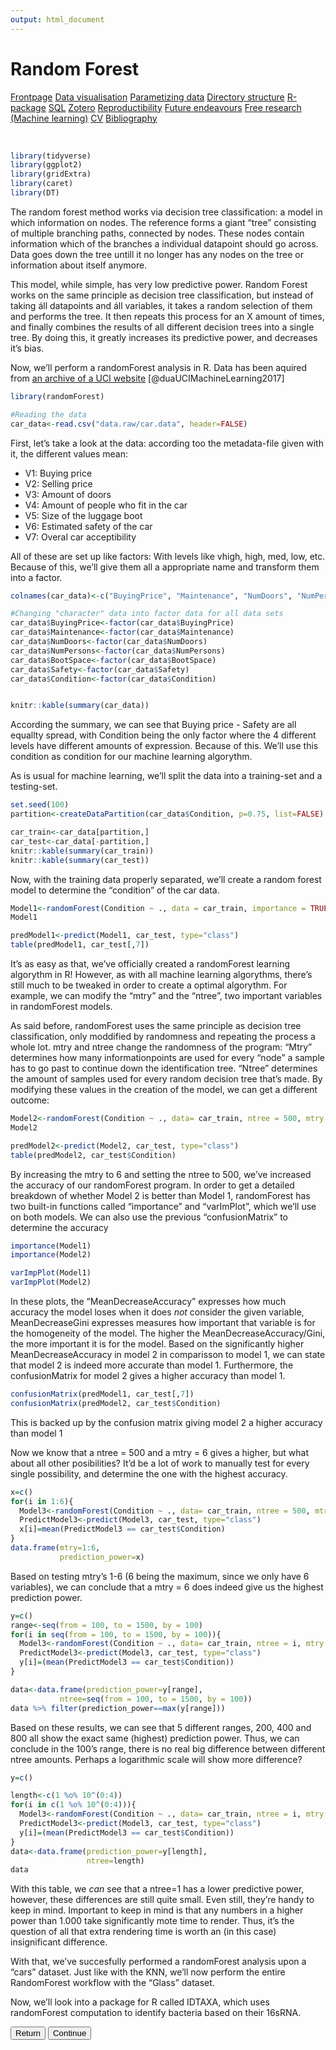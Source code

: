 ```yaml
---
output: html_document
---
```


# Random Forest

<body id="start">
<div class="topnav">
  <a href='index.html#Frontpage'>Frontpage</a>
  <a href='data-visualisation.html#data-visualisation'>Data visualisation</a>
  <a href='parametized-data-germany.html#parametized-data'>Parametizing data</a>
  <a href='directory-structure.html#directory-structure'>Directory structure</a>
  <a href='creating-a-r-package.html#creating-a-r-package'>R-package</a>
  <a href='sql.html#SQL'>SQL</a>
  <a href='bibliography-using-zotero.html#Bibliography using Zotero'>Zotero</a>
  <a href='open-reproductibility-analysis.html#open-reproductibility-analysis'>Reproductibility</a>
  <a href='future-endeavours.html#future-endeavours'>Future endeavours</a>
  <a href='free-research-project-index.html#free-research-project'> Free research (Machine learning)</a>
  <a href='cv.html#cv'>CV</a>
  <a href='bibliography.html#bibliography'>Bibliography</a>
</div>

&nbsp;



```r
library(tidyverse)
library(ggplot2)
library(gridExtra)
library(caret)
library(DT)
```


The random forest method works via decision tree classification: a model in which information on nodes. The reference forms a giant "tree" consisting of multiple branching paths, connected by nodes. These nodes contain information which of the branches a individual datapoint should go across. Data goes down the tree untill it no longer has any nodes on the tree or information about itself anymore.

This model, while simple, has very low predictive power. Random Forest works on the same principle as decision tree classification, but instead of taking áll datapoints and áll variables, it takes a random selection of them and performs the tree. It then repeats this process for an X amount of times, and finally combines the results of all different decision trees into a single tree. By doing this, it greatly increases its predictive power, and decreases it's bias.

Now, we'll perform a randomForest analysis in R. Data has been aquired from [an archive of a UCI website](https://archive.ics.uci.edu/ml/machine-learning-databases/car/) [@duaUCIMachineLearning2017]

```r
library(randomForest)

#Reading the data
car_data<-read.csv("data.raw/car.data", header=FALSE)
```

First, let's take a look at the data: according too the metadata-file given with it, the different values mean:

- V1: Buying price
- V2: Selling price
- V3: Amount of doors
- V4: Amount of people who fit in the car
- V5: Size of the luggage boot
- V6: Estimated safety of the car
- V7: Overal car acceptibility

All of these are set up like factors: With levels like vhigh, high, med, low, etc. Because of this, we'll give them all a appropriate name and transform them into a factor. 

```r
colnames(car_data)<-c("BuyingPrice", "Maintenance", "NumDoors", "NumPersons", "BootSpace", "Safety", "Condition")

#Changing "character" data into factor data for all data sets
car_data$BuyingPrice<-factor(car_data$BuyingPrice)
car_data$Maintenance<-factor(car_data$Maintenance)
car_data$NumDoors<-factor(car_data$NumDoors)
car_data$NumPersons<-factor(car_data$NumPersons)
car_data$BootSpace<-factor(car_data$BootSpace)
car_data$Safety<-factor(car_data$Safety)
car_data$Condition<-factor(car_data$Condition)


knitr::kable(summary(car_data))
```

According the summary, we can see that Buying price - Safety are all equallty spread, with Condition being the only factor where the 4 different levels have different amounts of expression. Because of this. We'll use this condition as condition for our machine learning algorythm.

As is usual for machine learning, we'll split the data into a training-set and a testing-set.

```r
set.seed(100)
partition<-createDataPartition(car_data$Condition, p=0.75, list=FALSE)

car_train<-car_data[partition,]
car_test<-car_data[-partition,]
knitr::kable(summary(car_train))
knitr::kable(summary(car_test))
```

Now, with the training data properly separated, we'll create a random forest model to determine the "condition" of the car data.

```r
Model1<-randomForest(Condition ~ ., data = car_train, importance = TRUE)
Model1

predModel1<-predict(Model1, car_test, type="class")
table(predModel1, car_test[,7])

```

It's as easy as that, we've officially created a randomForest learning algorythm in R! However, as with all machine learning algorythms, there's still much to be tweaked in order to create a optimal algorythm. For example, we can modify the "mtry" and the "ntree", two important variables in randomForest models.

As said before, randomForest uses the same principle as decision tree classification, only moddified by randomness and repeating the process a whole lot. mtry and ntree change the randomness of the program: "Mtry" determines how many informationpoints are used for every "node" a sample has to go past to continue down the identification tree. "Ntree" determines the amount of samples used for every random decision tree that's made. By modifying these values in the creation of the model, we can get a different outcome:

```r
Model2<-randomForest(Condition ~ ., data= car_train, ntree = 500, mtry = 6, importance = TRUE)
Model2

predModel2<-predict(Model2, car_test, type="class")
table(predModel2, car_test$Condition)

```
By increasing the mtry to 6 and setting the ntree to 500, we've increased the accuracy of our randomForest program. In order to get a detailed breakdown of whether Model 2 is better than Model 1, randomForest has two built-in functions called "importance" and "varImPlot", which we'll use on both models. We can also use the previous "confusionMatrix" to determine the accuracy

```r
importance(Model1)
importance(Model2)
```


```r
varImpPlot(Model1)
varImpPlot(Model2)
```

In these plots, the "MeanDecreaseAccuracy" expresses how much accuracy the model loses when it does _not_ consider the given variable, MeanDecreaseGini expresses measures how important that variable is for the homogeneity of the model. The higher the MeanDecreaseAccuracy/Gini, the more important it is for the model. Based on the significantly higher MeanDecreaseAccuracy in model 2 in comparisson to model 1, we can state that model 2 is indeed more accurate than model 1. Furthermore, the confusionMatrix for model 2 gives a higher accuracy than model 1.

```r
confusionMatrix(predModel1, car_test[,7])
confusionMatrix(predModel2, car_test$Condition)
```

This is backed up by the confusion matrix giving model 2 a higher accuracy than model 1

Now we know that a ntree = 500 and a mtry = 6 gives a higher, but what about all other posibilities? It'd be a lot of work to manually test for every single possibility, and determine the one with the highest accuracy. 

```r
x=c()
for(i in 1:6){
  Model3<-randomForest(Condition ~ ., data= car_train, ntree = 500, mtry = i, importance = TRUE)
  PredictModel3<-predict(Model3, car_test, type="class")
  x[i]=mean(PredictModel3 == car_test$Condition)
}
data.frame(mtry=1:6,
           prediction_power=x)
```

Based on testing mtry's 1-6 (6 being the maximum, since we only have 6 variables), we can conclude that a mtry = 6 does indeed give us the highest prediction power.

```r
y=c()
range<-seq(from = 100, to = 1500, by = 100)
for(i in seq(from = 100, to = 1500, by = 100)){
  Model3<-randomForest(Condition ~ ., data= car_train, ntree = i, mtry = 6, importance = TRUE)
  PredictModel3<-predict(Model3, car_test, type="class")
  y[i]=(mean(PredictModel3 == car_test$Condition))
}

data<-data.frame(prediction_power=y[range],
           ntree=seq(from = 100, to = 1500, by = 100))
data %>% filter(prediction_power==max(y[range]))
```

Based on these results, we can see that 5 different ranges, 200, 400 and 800 all show the exact same (highest) prediction power. Thus, we can conclude in the 100's range, there is no real big difference between different ntree amounts. Perhaps a logarithmic scale will show more difference?

```r
y=c()

length<-c(1 %o% 10^(0:4))
for(i in c(1 %o% 10^(0:4))){
  Model3<-randomForest(Condition ~ ., data= car_train, ntree = i, mtry = 6, importance = TRUE)
  PredictModel3<-predict(Model3, car_test, type="class")
  y[i]=(mean(PredictModel3 == car_test$Condition))
}
data<-data.frame(prediction_power=y[length],
                 ntree=length)
data
```

With this table, we _can_ see that a ntree=1 has a lower predictive power, however, these differences are still quite small. Even still, they're handy to keep in mind. Important to keep in mind is that any numbers in a higher power than 1.000 take significantly mote time to render. Thus, it's the question of all that extra rendering time is worth an (in this case) insignificant difference.

With that, we've succesfully performed a randomForest analysis upon a "cars" dataset. Just like with the KNN, we'll now perform the entire RandomForest workflow with the "Glass" dataset.

Now, we'll look into a package for R called IDTAXA, which uses randomForest computation to identify bacteria based on their 16sRNA.

<div>
  <button class='button button1' onclick="window.location.href='pre-processing-karet.html#pre-processing-karet'" type="button">Return</button>
  <button class='button button2' onclick="window.location.href='random-forest-in-glass.html#random-forest-in-glass'" type="button">Continue</button>
</div>

